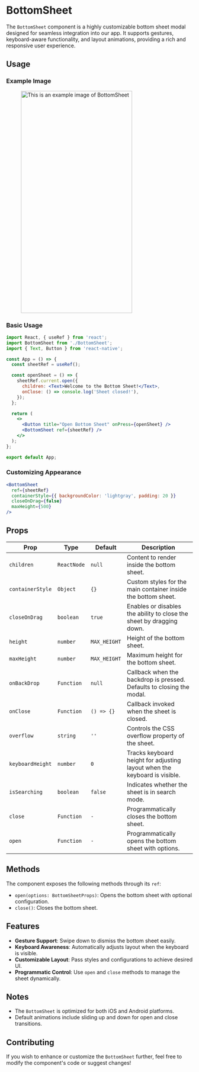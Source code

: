 # BottomSheet

The `BottomSheet` component is a highly customizable bottom sheet modal designed for seamless integration into our app. It supports gestures, keyboard-aware functionality, and layout animations, providing a rich and responsive user experience.


## Usage

### Example Image

<figure> <img src="/img/inventory/customBottomsheet.png" alt="This is an example image  of BottomSheet" width="300" height="600" /></figure>

### Basic Usage

```jsx
import React, { useRef } from 'react';
import BottomSheet from './BottomSheet';
import { Text, Button } from 'react-native';

const App = () => {
  const sheetRef = useRef();

  const openSheet = () => {
    sheetRef.current.open({
      children: <Text>Welcome to the Bottom Sheet!</Text>,
      onClose: () => console.log('Sheet closed!'),
    });
  };

  return (
    <>
      <Button title="Open Bottom Sheet" onPress={openSheet} />
      <BottomSheet ref={sheetRef} />
    </>
  );
};

export default App;
```

### Customizing Appearance

```jsx
<BottomSheet
  ref={sheetRef}
  containerStyle={{ backgroundColor: 'lightgray', padding: 20 }}
  closeOnDrag={false}
  maxHeight={500}
/>
```

## Props

| Prop             | Type        | Default      | Description                                                               |
| ---------------- | ----------- | ------------ | ------------------------------------------------------------------------- |
| `children`       | `ReactNode` | `null`       | Content to render inside the bottom sheet.                                |
| `containerStyle` | `Object`    | `{}`         | Custom styles for the main container inside the bottom sheet.             |
| `closeOnDrag`    | `boolean`   | `true`       | Enables or disables the ability to close the sheet by dragging down.      |
| `height`         | `number`    | `MAX_HEIGHT` | Height of the bottom sheet.                                               |
| `maxHeight`      | `number`    | `MAX_HEIGHT` | Maximum height for the bottom sheet.                                      |
| `onBackDrop`     | `Function`  | `null`       | Callback when the backdrop is pressed. Defaults to closing the modal.     |
| `onClose`        | `Function`  | `() => {}`   | Callback invoked when the sheet is closed.                                |
| `overflow`       | `string`    | `''`         | Controls the CSS overflow property of the sheet.                          |
| `keyboardHeight` | `number`    | `0`          | Tracks keyboard height for adjusting layout when the keyboard is visible. |
| `isSearching`    | `boolean`   | `false`      | Indicates whether the sheet is in search mode.                            |
| `close`          | `Function`  | `-`          | Programmatically closes the bottom sheet.                                 |
| `open`           | `Function`  | `-`          | Programmatically opens the bottom sheet with options.                     |

## Methods

The component exposes the following methods through its `ref`:

- `open(options: BottomSheetProps)`: Opens the bottom sheet with optional configuration.
- `close()`: Closes the bottom sheet.



## Features

- **Gesture Support**: Swipe down to dismiss the bottom sheet easily.
- **Keyboard Awareness**: Automatically adjusts layout when the keyboard is visible.
- **Customizable Layout**: Pass styles and configurations to achieve desired UI.
- **Programmatic Control**: Use `open` and `close` methods to manage the sheet dynamically.

## Notes

- The `BottomSheet` is optimized for both iOS and Android platforms.
- Default animations include sliding up and down for open and close transitions.

## Contributing

If you wish to enhance or customize the `BottomSheet` further, feel free to modify the component's code or suggest changes!
